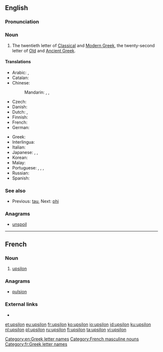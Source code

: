 ==English==
===Pronunciation===
{{rfp|lang=en}}
{{letter disp2| tau | [[image:Greek_uc_upsilon.png|36px]] [[image:Greek_lc_upsilon.png|27px]] | phi | ὖ ψιλόν | Υ | υ }}
===Noun===
{{en-noun|s|upsila}}

# The twentieth letter of [[Classical Greek|Classical]] and [[Modern Greek]], the twenty-second letter of [[Old Greek|Old]] and [[Ancient Greek]].

====Translations====
{{trans-top|letter of the Greek alphabet}}
* Arabic: {{t|ar|أبسلون|m|tr='ubsiluun|sc=Arab}}, {{t|ar|أبسيلون|m|tr='ubsiluun|sc=Arab}}
* Catalan: {{t|ca|ípsilon|f}}
* Chinese:
*: Mandarin: {{t+|cmn|宇普西龍|sc=Hani}}, {{t|cmn|宇普西龙|tr=yǔpǔxīlóng|sc=Hani}}, {{t|cmn|埃普西隆|tr=āipǔxīlóng|sc=Hani}}
* Czech: {{t+|cs|ypsilon|n}}
* Danish: {{t|da|ypsilon|n}}
* Dutch: {{t+|nl|upsilon|m|f}}, {{t+|nl|ypsilon|m|f}}
* Finnish: {{t+|fi|ypsilon}}
* French: {{t+|fr|upsilon|m}}
* German: {{t+|de|Ypsilon|n}}
{{trans-mid}}
* Greek: {{t+|el|ύψιλον|n|tr=ýpsilon}}
* Interlingua: {{t|ia|ypsilon}}
* Italian: {{t|it|ipsilon}}
* Japanese: {{t|ja|ユプシロン|tr=yupushiron|sc=Jpan}}, {{t|ja|イプシロン|tr=ipushiron|sc=Jpan}}, {{t|ja|ウプシロン|tr=upushiron|sc=Jpan}}
* Korean: {{t+|ko|입실론|sc=Kore}}
* Malay: {{t|ms|upsilon}}
* Portuguese: {{t+|pt|ípsilon|m}}, {{t|pt|hipsilo|m}}, {{t|pt|ipsilone|m}}, {{t|pt|ipsilão|m}}
* Russian: {{t+|ru|ипсилон|m|tr=ípsilon}}
* Spanish: {{t|es|ípsilon}}
{{trans-bottom}}

===See also===
* {{sense|Greek letter}}  Previous: [[tau]], Next: [[phi]]

===Anagrams===
* [[unspoil#English|unspoil]]

[[Category:en:Greek letter names]]

----

==French==

===Noun===
{{fr-noun|m|upsilon}}

# [[#English|upsilon]] {{gloss|Greek letter}}

===Anagrams===
* [[pulsion#French|pulsion]]

===External links===
* {{R:TLFi}}

[[Category:French masculine nouns]]
[[Category:fr:Greek letter names]]

[[et:upsilon]]
[[eu:upsilon]]
[[fr:upsilon]]
[[ko:upsilon]]
[[io:upsilon]]
[[id:upsilon]]
[[ku:upsilon]]
[[nl:upsilon]]
[[pl:upsilon]]
[[ru:upsilon]]
[[fi:upsilon]]
[[ta:upsilon]]
[[vi:upsilon]]